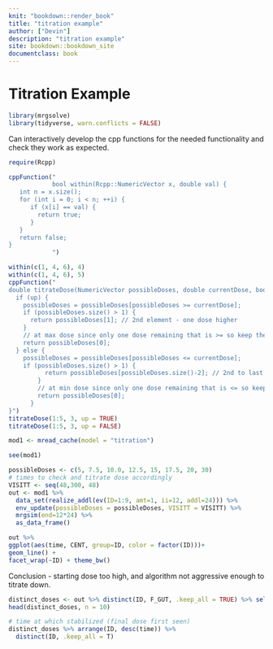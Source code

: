 ```yaml
---
knit: "bookdown::render_book"
title: "titration example"
author: ["Devin"]
description: "titration example"
site: bookdown::bookdown_site
documentclass: book
---
```


# Titration Example
```r
library(mrgsolve)
library(tidyverse, warn.conflicts = FALSE)
```

Can interactively develop the cpp functions for the needed functionality
and check they work as expected.

```r
require(Rcpp)

cppFunction("
            bool within(Rcpp::NumericVector x, double val) {
   int n = x.size();
   for (int i = 0; i < n; ++i) {
      if (x[i] == val) {
        return true;
      }
   }
   return false;
}
            ")

within(c(1, 4, 6), 4)
within(c(1, 4, 6), 5)
cppFunction("
double titrateDose(NumericVector possibleDoses, double currentDose, bool up){
  if (up) {
    possibleDoses = possibleDoses[possibleDoses >= currentDose];
    if (possibleDoses.size() > 1) {
      return possibleDoses[1]; // 2nd element - one dose higher
    }
    // at max dose since only one dose remaining that is >= so keep the same
    return possibleDoses[0]; 
  } else {
    possibleDoses = possibleDoses[possibleDoses <= currentDose];
    if (possibleDoses.size() > 1) {
          return possibleDoses[possibleDoses.size()-2]; // 2nd to last element - one dose lower
        } 
        // at min dose since only one dose remaining that is <= so keep the same
        return possibleDoses[0];
      }
}")
titrateDose(1:5, 3, up = TRUE)
titrateDose(1:5, 3, up = FALSE)
```


```r
mod1 <- mread_cache(model = "titration") 
```

```r
see(mod1)
```


```r
possibleDoses <- c(5, 7.5, 10.0, 12.5, 15, 17.5, 20, 30)
# times to check and titrate dose accordingly
VISITT <- seq(48,300, 48)
out <- mod1 %>%
  data_set(realize_addl(ev(ID=1:9, amt=1, ii=12, addl=24))) %>%
  env_update(possibleDoses = possibleDoses, VISITT = VISITT) %>%
  mrgsim(end=12*24) %>%
  as_data_frame()
```

```r
out %>%
ggplot(aes(time, CENT, group=ID, color = factor(ID)))+
geom_line() +
facet_wrap(~ID) + theme_bw()
```

Conclusion - starting dose too high, and algorithm not aggressive enough to titrate
down.

```r
distinct_doses <- out %>% distinct(ID, F_GUT, .keep_all = TRUE) %>% select(ID, time, F_GUT)
head(distinct_doses, n = 10)
```

```r
# time at which stabilized (final dose first seen)
distinct_doses %>% arrange(ID, desc(time)) %>%
  distinct(ID, .keep_all = T)
```


